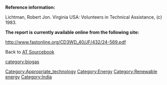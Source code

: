 '''Reference information:'''

Lichtman, Robert Jon. Virginia USA: Volunteers in Technical Assistance, (c) 1983.



'''The report is currently available online from the following site:'''

http://www.fastonline.org/CD3WD_40/JF/432/24-569.pdf



Back to [[AT Sourcebook]]

[[Category:Appropriate_technology]]
[[Category:Energy]]
[[Category:Renewable energy]]
[[category:biogas]]
[[Category:India]]